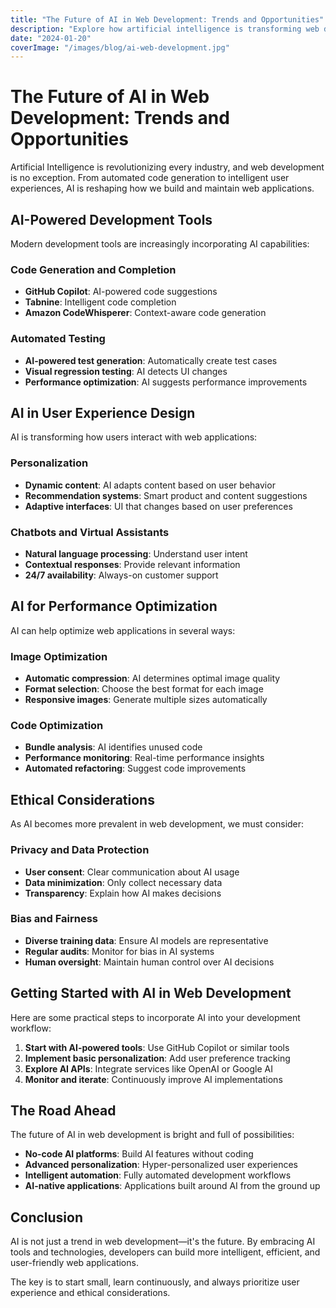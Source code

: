 ```yaml
---
title: "The Future of AI in Web Development: Trends and Opportunities"
description: "Explore how artificial intelligence is transforming web development and what it means for developers and businesses."
date: "2024-01-20"
coverImage: "/images/blog/ai-web-development.jpg"
---
```


# The Future of AI in Web Development: Trends and Opportunities

Artificial Intelligence is revolutionizing every industry, and web development is no exception. From automated code generation to intelligent user experiences, AI is reshaping how we build and maintain web applications.

## AI-Powered Development Tools

Modern development tools are increasingly incorporating AI capabilities:

### Code Generation and Completion
- **GitHub Copilot**: AI-powered code suggestions
- **Tabnine**: Intelligent code completion
- **Amazon CodeWhisperer**: Context-aware code generation

### Automated Testing
- **AI-powered test generation**: Automatically create test cases
- **Visual regression testing**: AI detects UI changes
- **Performance optimization**: AI suggests performance improvements

## AI in User Experience Design

AI is transforming how users interact with web applications:

### Personalization
- **Dynamic content**: AI adapts content based on user behavior
- **Recommendation systems**: Smart product and content suggestions
- **Adaptive interfaces**: UI that changes based on user preferences

### Chatbots and Virtual Assistants
- **Natural language processing**: Understand user intent
- **Contextual responses**: Provide relevant information
- **24/7 availability**: Always-on customer support

## AI for Performance Optimization

AI can help optimize web applications in several ways:

### Image Optimization
- **Automatic compression**: AI determines optimal image quality
- **Format selection**: Choose the best format for each image
- **Responsive images**: Generate multiple sizes automatically

### Code Optimization
- **Bundle analysis**: AI identifies unused code
- **Performance monitoring**: Real-time performance insights
- **Automated refactoring**: Suggest code improvements

## Ethical Considerations

As AI becomes more prevalent in web development, we must consider:

### Privacy and Data Protection
- **User consent**: Clear communication about AI usage
- **Data minimization**: Only collect necessary data
- **Transparency**: Explain how AI makes decisions

### Bias and Fairness
- **Diverse training data**: Ensure AI models are representative
- **Regular audits**: Monitor for bias in AI systems
- **Human oversight**: Maintain human control over AI decisions

## Getting Started with AI in Web Development

Here are some practical steps to incorporate AI into your development workflow:

1. **Start with AI-powered tools**: Use GitHub Copilot or similar tools
2. **Implement basic personalization**: Add user preference tracking
3. **Explore AI APIs**: Integrate services like OpenAI or Google AI
4. **Monitor and iterate**: Continuously improve AI implementations

## The Road Ahead

The future of AI in web development is bright and full of possibilities:

- **No-code AI platforms**: Build AI features without coding
- **Advanced personalization**: Hyper-personalized user experiences
- **Intelligent automation**: Fully automated development workflows
- **AI-native applications**: Applications built around AI from the ground up

## Conclusion

AI is not just a trend in web development—it's the future. By embracing AI tools and technologies, developers can build more intelligent, efficient, and user-friendly web applications.

The key is to start small, learn continuously, and always prioritize user experience and ethical considerations. 